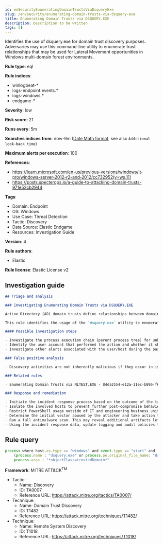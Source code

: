 ```yaml
---
id: enSecurityEnumeratingDomainTrustsViaDsqueryExe
slug: /en/security/enumerating-domain-trusts-via-dsquery-exe
title: Enumerating Domain Trusts via DSQUERY.EXE
description: Description to be written
tags: []
---
```


<div id="enumerating-domain-trusts-via-dsquery-exe"></div>

Identifies the use of dsquery.exe for domain trust discovery purposes. Adversaries may use this command-line utility to enumerate trust relationships that may be used for Lateral Movement opportunities in Windows multi-domain forest environments.

**Rule type**: eql

**Rule indices**: 

* winlogbeat-*
* logs-endpoint.events.*
* logs-windows.*
* endgame-*

**Severity**: low

**Risk score**: 21

**Runs every**: 5m

**Searches indices from**: now-9m ([Date Math format](((ref))/common-options.html#date-math), see also <DocLink id="enSecurityRulesUiCreate" section="set-the-rules-schedule">`Additional look-back time`</DocLink>)

**Maximum alerts per execution**: 100

**References**: 

* https://learn.microsoft.com/en-us/previous-versions/windows/it-pro/windows-server-2012-r2-and-2012/cc732952(v=ws.11)
* https://posts.specterops.io/a-guide-to-attacking-domain-trusts-971e52cb2944

**Tags**: 

* Domain: Endpoint
* OS: Windows
* Use Case: Threat Detection
* Tactic: Discovery
* Data Source: Elastic Endgame
* Resources: Investigation Guide

**Version**: 4

**Rule authors**: 

* Elastic

**Rule license**: Elastic License v2

## Investigation guide

```markdown
## Triage and analysis

### Investigating Enumerating Domain Trusts via DSQUERY.EXE

Active Directory (AD) domain trusts define relationships between domains within a Windows AD environment. In this setup, a "trusting" domain permits users from a "trusted" domain to access resources. These trust relationships can be configurable as one-way, two-way, transitive, or non-transitive, enabling controlled access and resource sharing across domains.

This rule identifies the usage of the `dsquery.exe` utility to enumerate domain trusts. Attackers can use this information to enable the next actions in a target environment, such as lateral movement.

#### Possible investigation steps

- Investigate the process execution chain (parent process tree) for unknown processes. Examine their executable files for prevalence, whether they are located in expected locations, and if they are signed with valid digital signatures.
- Identify the user account that performed the action and whether it should perform this kind of action.
- Investigate other alerts associated with the user/host during the past 48 hours.

### False positive analysis

- Discovery activities are not inherently malicious if they occur in isolation and are done within the user business context (e.g., an administrator in this context). As long as the analyst did not identify suspicious activity related to the user or host, such alerts can be dismissed.

### Related rules

- Enumerating Domain Trusts via NLTEST.EXE - 84da2554-e12a-11ec-b896-f661ea17fbcd

### Response and remediation

- Initiate the incident response process based on the outcome of the triage.
- Isolate the involved hosts to prevent further post-compromise behavior.
- Restrict PowerShell usage outside of IT and engineering business units using GPOs, AppLocker, Intune, or similar software.
- Determine the initial vector abused by the attacker and take action to prevent reinfection through the same vector.
- Run a full antimalware scan. This may reveal additional artifacts left in the system, persistence mechanisms, and malware components.
- Using the incident response data, update logging and audit policies to improve the mean time to detect (MTTD) and the mean time to respond (MTTR).

```

## Rule query

```js
process where host.os.type == "windows" and event.type == "start" and
    (process.name : "dsquery.exe" or process.pe.original_file_name: "dsquery.exe") and 
    process.args : "*objectClass=trustedDomain*"

```

**Framework**: MITRE ATT&CK<sup>TM</sup>

* Tactic:
    * Name: Discovery
    * ID: TA0007
    * Reference URL: https://attack.mitre.org/tactics/TA0007/
* Technique:
    * Name: Domain Trust Discovery
    * ID: T1482
    * Reference URL: https://attack.mitre.org/techniques/T1482/
* Technique:
    * Name: Remote System Discovery
    * ID: T1018
    * Reference URL: https://attack.mitre.org/techniques/T1018/

